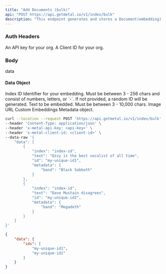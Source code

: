 ```yaml
---
title: "Add Documents (bulk)"
api: "POST https://api.getmetal.io/v1/index/bulk"
description: "This endpoint generates and stores a Document(embedding) with the inputted data in bulk."
---
```


### Auth Headers

<ParamField required header="x-metal-api-key" type="string">
  An API key for your org.
</ParamField>

<ParamField required header="x-metal-client-id" type="string">
  A Client ID for your org.
</ParamField>

### Body

<ParamField body="data" type="array" placeholder="Data" required>
  data
</ParamField>

#### Data Object

<ParamField body="index" type="string" placeholder="Index ID" required>
  Index ID
</ParamField>

<ParamField body="id" type="string">
  Identifier for your embedding. Must be between 3 - 256 chars and consist of
  numbers, letters, or `-`. If not provided, a random ID will be generated.
</ParamField>

<ParamField body="text" type="string">
  Text to be embedded. Must be between 3 - 10,000 chars.
</ParamField>

<ParamField body="imageUrl" type="string">
  Image URL
</ParamField>

<ParamField body="embedding" type="number[]">
  Custom Embeddings
</ParamField>

<ParamField body="metadata" type="object">
  Metadata object.
</ParamField>

<RequestExample>

```bash Example Request
curl --location --request POST 'https://api.getmetal.io/v1/index/bulk' \
--header 'Content-Type: application/json' \
--header 'x-metal-api-key: <api-key>' \
--header 'x-metal-client-id: <client-id>' \
--data-raw '{
    "data": [
        {
            "index": "index-id",
            "text": "Ozzy is the best vocalist of all time",
            "id": "my-unique-id1",
            "metadata": {
                "band": "Black Sabbath"
            }
        },
        {
            "index": "index-id",
            "text": "Dave Mustain disagrees",
            "id": "my-unique-id2",
            "metadata": {
                "band": "Megadeth"
            }
        }
    ]
}'
```

</RequestExample>

<ResponseExample>

```json Response
{
	"data": {
		"ids": [
			"my-unique-id1",
			"my-unique-id2"
		]
	}
}
```

</ResponseExample>

